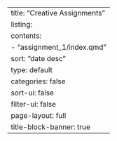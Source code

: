 ---
title: "Creative Assignments"
listing:
  contents:
      - "assignment_1/index.qmd"
  sort: "date desc"
  type: default
  categories: false
  sort-ui: false
  filter-ui: false
page-layout: full
title-block-banner: true
---